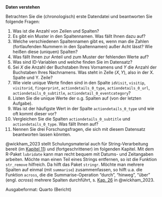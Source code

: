 
**Daten verstehen**

Betrachten Sie die (chronologisch) erste Datendatei und beantworten Sie folgende Fragen:

1. Was ist die Anzahl von Zeilen und Spalten?
2. Es gibt ein Muster in den Spaltennamen. Was fällt Ihnen dazu auf?
3. Welche verschiedenen Spaltennamen gibt es, wenn man die Zahlen (fortlaufenden Nummern in den Spaltennamen) außer Acht lässt? Wie heißen diese (uniquen) Spalten?
4. Was fällt Ihnen zur Anteil und zum Muster der fehlenden Werte auf?
5. Was sind ID-Variablen und welche finden Sie im Datensatz?
6. Sei $X$ die Anzahl der Buchstaben Ihres Vornamens und $Y$ die Anzahl der Buchstaben Ihres Nachnamens. Was steht in Zelle $(X,Y)$, also in der X. Spalte und Y. Zeile?
7. Wie viele unique Werte finden sind in den Spalte `idVisit`, `visitip`, `visitorid`, `fingerprint`, `actiondetails_0_type`, `actiondetails_0_url`, `actiondetails_0_subtitle`, `actiondetail_0_eventcategory`?
8. Listen Sie die unique Werte der o.g. Spalten auf (von der letzten Aufgabe).
9. Was ist der häufigste Wert in der Spalte `actiondetails_0_type` und wie oft kommt dieser vor?
10. Vergleichen Sie die Spalten `actiondetails_0_subtitle` und `actiondetails_0_type`. Was fällt Ihnen auf?
11. Nennen Sie drei Forschungsfragen, die sich mit diesem Datensatz beantworten lassen könnten.


@wickham_2023 stellt Schulungsmaterial auch für String-Verarbeitung bereit (im [Kapitel 11](https://r4ds.hadley.nz/strings)) und (fortgeschrittener) im folgenden Kapitel.
Mit dem R-Paket `lubridate` kann man recht bequem mit Datums- und Zeitangaben arbeiten.
Möchte man einen Teil eines Strings entfernen, so ist die Funktion `str_remove` hilfreich.
Da hilft das Paket `stringr`.
Möchte man mehrere Spalten auf einmal (mit `summarise`) zusammenfassen,
so hilft u.a. die Funktion `across`, die die Summarise-Operation "durch", "hinweg", "über" (engl. *across*) mehrere Spalten durchführt, s. [Kap. 26](https://r4ds.hadley.nz/iteration#sec-across) in @wickham_2023.



Ausgabeformat: Quarto (Bericht)


